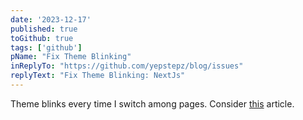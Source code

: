 ```yaml
---
date: '2023-12-17'
published: true
toGithub: true
tags: ['github']
pName: "Fix Theme Blinking"
inReplyTo: "https://github.com/yepstepz/blog/issues"
replyText: "Fix Theme Blinking: NextJs"
---
```


Theme blinks every time I switch among pages.
Consider [this](https://dev.to/tusharshahi/react-nextjs-dark-mode-theme-switcher-how-i-fixed-my-flicker-problem-5b54) article.